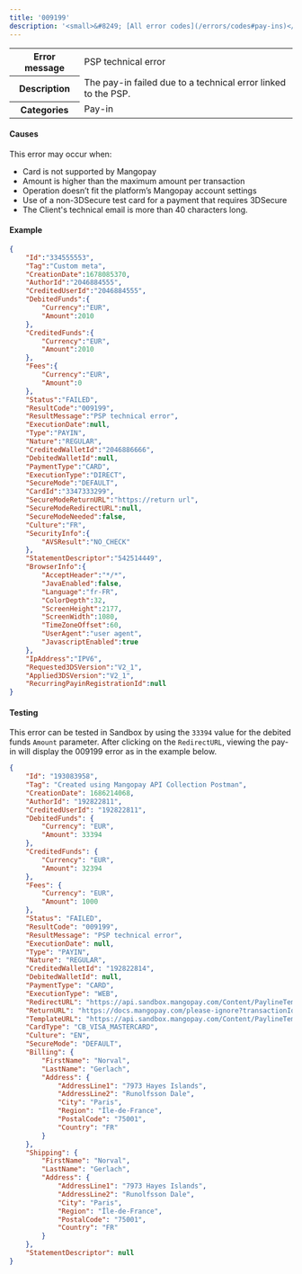---
title: '009199'  
description: '<small>&#8249; [All error codes](/errors/codes#pay-ins)</small>'
---
  
<table>
    <tbody>
        <tr>
            <th class="header"><strong>Error message</strong></th>
            <td class="table-content">PSP technical error</td>
        </tr>
        <tr>
            <th class="header"><strong>Description</strong></th>
            <td class="table-content">The pay-in failed due to a technical error linked to the PSP.</td>
        </tr>
        <tr>
            <th class="header"><strong>Categories</strong></th>
            <td class="table-content">  
<div class="label">Pay-in</div>
</td>
        </tr>
    </tbody>
</table>  

#### Causes  

This error may occur when:  
- Card is not supported by Mangopay  
- Amount is higher than the maximum amount per transaction  
- Operation doesn’t fit the platform’s Mangopay account settings  
- Use of a non-3DSecure test card for a payment that requires 3DSecure  
- The Client's technical email is more than 40 characters long.  

#### Example  
```json API Response
{
    "Id":"334555553",
    "Tag":"Custom meta",
    "CreationDate":1678085370,
    "AuthorId":"2046884555",
    "CreditedUserId":"2046884555",
    "DebitedFunds":{
        "Currency":"EUR",
        "Amount":2010
    },
    "CreditedFunds":{
        "Currency":"EUR",
        "Amount":2010
    },
    "Fees":{
        "Currency":"EUR",
        "Amount":0
    },
    "Status":"FAILED",
    "ResultCode":"009199",
    "ResultMessage":"PSP technical error",
    "ExecutionDate":null,
    "Type":"PAYIN",
    "Nature":"REGULAR",
    "CreditedWalletId":"2046886666",
    "DebitedWalletId":null,
    "PaymentType":"CARD",
    "ExecutionType":"DIRECT",
    "SecureMode":"DEFAULT",
    "CardId":"3347333299",
    "SecureModeReturnURL":"https://return url",
    "SecureModeRedirectURL":null,
    "SecureModeNeeded":false,
    "Culture":"FR",
    "SecurityInfo":{
        "AVSResult":"NO_CHECK"
    },
    "StatementDescriptor":"542514449",
    "BrowserInfo":{
        "AcceptHeader":"*/*",
        "JavaEnabled":false,
        "Language":"fr-FR",
        "ColorDepth":32,
        "ScreenHeight":2177,
        "ScreenWidth":1080,
        "TimeZoneOffset":60,
        "UserAgent":"user agent",
        "JavascriptEnabled":true
    },
    "IpAddress":"IPV6",
    "Requested3DSVersion":"V2_1",
    "Applied3DSVersion":"V2_1",
    "RecurringPayinRegistrationId":null
}
```  

#### Testing  

This error can be tested in Sandbox by using the `33394` value for the debited funds `Amount` parameter. After clicking on the `RedirectURL`, viewing the pay-in will display the 009199 error as in the example below.  
```json API response
{
    "Id": "193083958",
    "Tag": "Created using Mangopay API Collection Postman",
    "CreationDate": 1686214068,
    "AuthorId": "192822811",
    "CreditedUserId": "192822811",
    "DebitedFunds": {
        "Currency": "EUR",
        "Amount": 33394
    },
    "CreditedFunds": {
        "Currency": "EUR",
        "Amount": 32394
    },
    "Fees": {
        "Currency": "EUR",
        "Amount": 1000
    },
    "Status": "FAILED",
    "ResultCode": "009199",
    "ResultMessage": "PSP technical error",
    "ExecutionDate": null,
    "Type": "PAYIN",
    "Nature": "REGULAR",
    "CreditedWalletId": "192822814",
    "DebitedWalletId": null,
    "PaymentType": "CARD",
    "ExecutionType": "WEB",
    "RedirectURL": "https://api.sandbox.mangopay.com/Content/PaylineTemplateWidget?rp=9e1a7f4a393743808403412017f486da&transactionId=193083958&token=1XFzi05OPIWB9tmvd3221686214069109",
    "ReturnURL": "https://docs.mangopay.com/please-ignore?transactionId=193083958",
    "TemplateURL": "https://api.sandbox.mangopay.com/Content/PaylineTemplateWidget?rp=9e1a7f4a393743808403412017f486da&transactionId=193083958",
    "CardType": "CB_VISA_MASTERCARD",
    "Culture": "EN",
    "SecureMode": "DEFAULT",
    "Billing": {
        "FirstName": "Norval",
        "LastName": "Gerlach",
        "Address": {
            "AddressLine1": "7973 Hayes Islands",
            "AddressLine2": "Runolfsson Dale",
            "City": "Paris",
            "Region": "Île-de-France",
            "PostalCode": "75001",
            "Country": "FR"
        }
    },
    "Shipping": {
        "FirstName": "Norval",
        "LastName": "Gerlach",
        "Address": {
            "AddressLine1": "7973 Hayes Islands",
            "AddressLine2": "Runolfsson Dale",
            "City": "Paris",
            "Region": "Île-de-France",
            "PostalCode": "75001",
            "Country": "FR"
        }
    },
    "StatementDescriptor": null
}
```